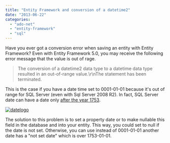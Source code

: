 ```yaml
---
title: "Entity Framework and conversion of a datetime2"
date: "2013-06-22"
categories: 
  - "ado-net"
  - "entity-framework"
  - "sql"
---
```


Have you ever got a conversion error when saving an entity with Entity Framework? Even with Entity Framework 5.0, you may receive the following error message that the value is out of rage.

> The conversion of a datetime2 data type to a datetime data type resulted in an out-of-range value.\\r\\nThe statement has been terminated.

This is the case if you have a date time set to 0001-01-01 because it's out of range for SQL Server (even with Sql Server 2008 R2). In fact, SQL Server date can have a date only [after the year 1753](http://msdn.microsoft.com/en-us/library/bb675168.aspx).

[![datelogo](http://patrickdesjardins.com/blog/wp-content/uploads/2013/05/datelogo.png)](http://patrickdesjardins.com/blog/entity-framework-and-conversion-of-a-datetime2/datelogo)

The solution to this problem is to set a property date or to make nullable this field in the database and into your entity. This way, you could set to null if the date is not set. Otherwise, you can use instead of 0001-01-01 another date has a "not set date" which is over 1753-01-01.
